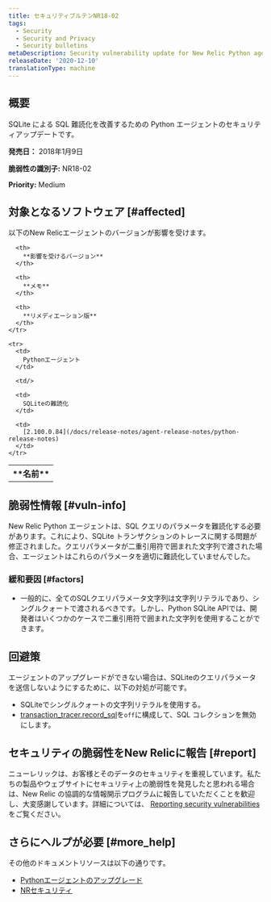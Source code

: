 ```yaml
---
title: セキュリティブルテンNR18-02
tags:
  - Security
  - Security and Privacy
  - Security bulletins
metaDescription: Security vulnerability update for New Relic Python agent.
releaseDate: '2020-12-10'
translationType: machine
---
```


## 概要

SQLite による SQL 難読化を改善するための Python エージェントのセキュリティアップデートです。

**発売日：** 2018年1月9日

**脆弱性の識別子:** NR18-02

**Priority:** Medium

## 対象となるソフトウェア [#affected]

以下のNew Relicエージェントのバージョンが影響を受けます。

<table>
  <tbody>
    <tr>
      <th>
        **名前**
      </th>

      <th>
        **影響を受けるバージョン**
      </th>

      <th>
        **メモ**
      </th>

      <th>
        **リメディエーション版**
      </th>
    </tr>

    <tr>
      <td>
        Pythonエージェント
      </td>

      <td/>

      <td>
        SQLiteの難読化
      </td>

      <td>
        [2.100.0.84](/docs/release-notes/agent-release-notes/python-release-notes)
      </td>
    </tr>
  </tbody>
</table>

## 脆弱性情報 [#vuln-info]

New Relic Python エージェントは、SQL クエリのパラメータを難読化する必要があります。これにより、SQLite トランザクションのトレースに関する問題が修正されました。クエリパラメータが二重引用符で囲まれた文字列で渡された場合、エージェントはこれらのパラメータを適切に難読化していませんでした。

### 緩和要因 [#factors]

* 一般的に、全てのSQLクエリパラメータ文字列は文字列リテラルであり、シングルクォートで渡されるべきです。しかし、Python SQLite APIでは、開発者はいくつかのケースで二重引用符で囲まれた文字列を使用することができます。

## 回避策

エージェントのアップグレードができない場合は、SQLiteのクエリパラメータを送信しないようにするために、以下の対処が可能です。

* SQLiteでシングルクォートの文字列リテラルを使用する。
* [transaction_tracer.record_sql](/docs/agents/python-agent/configuration/python-agent-configuration#txn-tracer-settings)を`off`に構成して、SQL コレクションを無効にします。

## セキュリティの脆弱性をNew Relicに報告 [#report]

ニューレリックは、お客様とそのデータのセキュリティを重視しています。私たちの製品やウェブサイトにセキュリティ上の脆弱性を発見したと思われる場合は、New Relic の協調的な情報開示プログラムに報告していただくことを歓迎し、大変感謝しています。詳細については、 [Reporting security vulnerabilities](/docs/security/new-relic-security/data-privacy/reporting-security-vulnerabilities) をご覧ください。

## さらにヘルプが必要 [#more_help]

その他のドキュメントリソースは以下の通りです。

* [Pythonエージェントのアップグレード](/docs/agents/python-agent/installation-configuration/upgrade-python-agent)
* [NRセキュリティ](https://newrelic.com/security)
